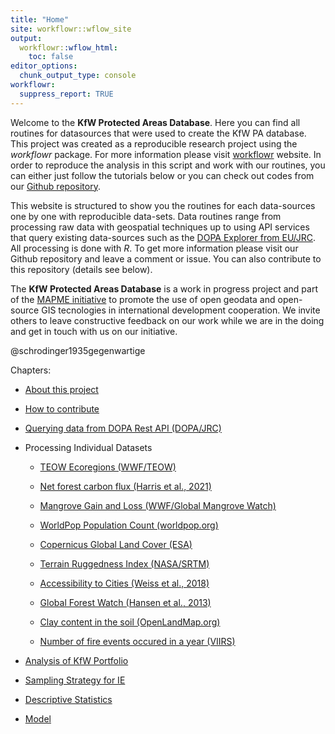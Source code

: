 ```yaml
---
title: "Home"
site: workflowr::wflow_site
output:
  workflowr::wflow_html:
    toc: false
editor_options:
  chunk_output_type: console
workflowr:
  suppress_report: TRUE
---
```


Welcome to the **KfW Protected Areas Database**. Here you can find all routines for datasources that were used to create the KfW PA database. This project was created as a reproducible research project using the *workflowr* package. For more information please visit [workflowr](https://github.com/jdblischak/workflowr) website. In order to reproduce the analysis in this script and work with our routines, you can either just follow the tutorials below or you can check out codes from our [Github repository](https://github.com/openkfw/mapme.protectedareas). 

This website is structured to show you the routines for each data-sources one by one with reproducible data-sets. Data routines range from processing raw data with geospatial techniques up to using API services that query existing data-sources such as the [DOPA Explorer from EU/JRC](https://dopa-explorer.jrc.ec.europa.eu/). All processing is done with *R*. To get more information please visit our Github repository and leave a comment or issue. You can also contribute to this repository (details see below).

The **KfW Protected Areas Database** is a work in progress project and part of the [MAPME initiative](https://mapme-initiative.org/) to promote the use of open geodata and open-source GIS tecnologies in international development cooperation. We invite others to leave constructive feedback on our work while we are in the doing and get in touch with us on our initiative. 

@schrodinger1935gegenwartige

Chapters:

- [About this project](README.html)

- [How to contribute](contribute.html)

- [Querying data from DOPA Rest API (DOPA/JRC)](dopa-rest.html)

- Processing Individual Datasets

  - [TEOW Ecoregions (WWF/TEOW)](wwf_teow.html)

  - [Net forest carbon flux (Harris et al., 2021)](carbon-flux.html)
  
  - [Mangrove Gain and Loss (WWF/Global Mangrove Watch)](gmw-mangrove.html)
  
  - [WorldPop Population Count (worldpop.org)](worldpop-population-count.html)

  - [Copernicus Global Land Cover (ESA)](copernicus-land-cover.html)

  - [Terrain Ruggedness Index (NASA/SRTM)](terrain_ruggedness_index.html)
  
  - [Accessibility to Cities (Weiss et al., 2018)](accessibility.html)
  
  - [Global Forest Watch (Hansen et al., 2013)](gfw.html)
  
  - [Clay content in the soil (OpenLandMap.org)](clay-content.html)
  
  - [Number of fire events occured in a year (VIIRS)](fire_event.html)
  
- [Analysis of KfW Portfolio](portfolio_analysis.html)

- [Sampling Strategy for IE](sampling.html)

- [Descriptive Statistics](descriptives.html)

- [Model](test.html)



